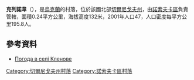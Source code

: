 {{coord|50|43|21|N|31|51|42|E|scale:100000|display=title}}

'''克列諾韋'''（{{lang-uk|Кленове}}），是[[烏克蘭|烏克蘭]]的村落，位於該國北部[[切爾尼戈夫州|切爾尼戈夫州]]，由[[諾索夫卡區|諾索夫卡區]]負責管轄，面積0.24平方公里，海拔高度132米，2001年人口47，人口密度每平方公里195.8人。

==參考資料==
* [http://weather.in.ua/ua/chernigovskaja/10654 Погода в селі Кленове]{{Wayback|url=http://weather.in.ua/ua/chernigovskaja/10654 |date=20111220135123 }}

[[Category:切爾尼戈夫州村落|Category:切爾尼戈夫州村落]]
[[Category:諾索夫卡區村落|Category:諾索夫卡區村落]]


{{Chernihiv-geo-stub}}